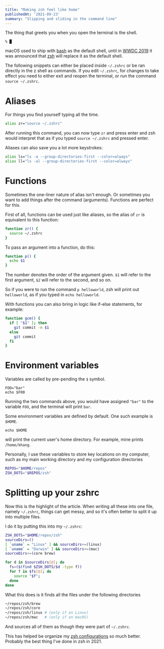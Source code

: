 ```yaml
---
title: "Making zsh feel like home"
publishedAt: '2021-09-23'
summary: "Slipping and sliding in the command line"
---
```


The thing that greets you when you open the terminal is the shell.

```
% █
```

macOS used to ship with [bash](https://en.wikipedia.org/wiki/Bash_(Unix_shell))
as the default shell, until in [WWDC
2019](https://www.theverge.com/2019/6/4/18651872/apple-macos-catalina-zsh-bash-shell-replacement-features)
it was announced that [zsh](https://en.wikipedia.org/wiki/Z_shell) will replace
it as the default shell.

The following snippets can either be placed inside `~/.zshrc` or be ran directly
in the z shell as commands. If you edit `~/.zshrc`, for changes to take effect
you need to either exit and reopen the terminal, or run the command `source
~/.zshrc`.

# Aliases
For things you find yourself typing all the time.

```bash
alias zr="source ~/.zshrc"
```

After running this command, you can now type `zr` and press enter and zsh would
interpret that as if you typed `source ~/.zshrc` and pressed enter.

Aliases can also save you a lot more keystrokes:

```bash
alias ls="ls -a --group-directories-first --color=always"
alias ll="ls -al --group-directories-first --color=always"
```

# Functions

Sometimes the one-liner nature of alias isn't enough. Or sometimes you want to
add things after the command (arguments). Functions are perfect for this.

First of all, functions can be used just like aliases, so the alias of `zr` is
equivalent to this function:

```bash
function zr() {
  source ~/.zshrc
}
```

To pass an argument into a function, do this:

```bash
function p() {
  echo $1
}
```
The number denotes the order of the argument given. `$1` will refer to the first
argument, `$2` will refer to the second, and so on.

So if you were to run the command `p helloworld`, zsh will print out
`helloworld`, as if you typed in `echo helloworld`. 

With functions you can also bring in logic like if-else statements, for example:

```bash
function gcm() {
  if [ "$1" ]; then
    git commit -m $1
  else
    git commit
  fi
}
```

# Environment variables

Variables are called by pre-pending the `$` symbol. 

```
FOO="bar"
echo $F00
```

Running the two commands above, you would have assigned `"bar"` to the variable
`FOO`, and the terminal will print `bar`.

Some environment variables are defined by default. One such example is `$HOME`.

```
echo $HOME
```

will print the current user's home directory. For example, mine prints
`/home/khang`.

Personally, I use these variables to store key locations on my computer, such as
my main working directory and my configuration directories

```bash
REPOS="$HOME/repos"
ZSH_DOTS="$REPOS/zsh"
```

# Splitting up your zshrc

Now this is the highlight of the article. When writing all these into one file,
namely `~/.zshrc`, things can get messy, and so it's often better to split it up
into multiple files.

I do it by putting this into my `~/.zshrc`:

```bash 
ZSH_DOTS="$HOME/repos/zsh"
sourceDirs=()
[ `uname` = "Linux" ] && sourceDirs+=(linux)
[ `uname` = "Darwin" ] && sourceDirs+=(mac)
sourceDirs+=(core brew)

for d in $sourceDirs[@]; do
  fs=($(find $ZSH_DOTS/$d -type f))
  for f in $fs[@]; do
    source "$f";
  done
done
```

What this does is it finds all the files under the following directories

```bash
~/repos/zsh/brew
~/repos/zsh/core
~/repos/zsh/linux # (only if on Linux)
~/repos/zsh/mac   # (only if on macOS)
```

And sources all of them as though they were part of `~/.zshrc`.

This has helped be organize my [zsh
configurations](https://github.com/nguyenvukhang/zsh) so much better. Probably
the best thing I've done in zsh in 2021.
